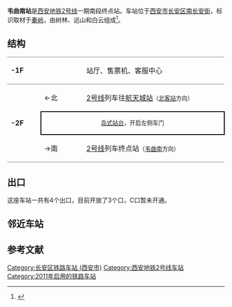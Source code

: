 {{Infobox station
| Station Name = 韦曲南站
| Engname = WEIQUNAN Station
| linecolour = #{{西安地铁线路标志色|2}}
| Image = 
| Caption = 
| Location = [[西安市|西安市]][[长安区_(西安市)|长安区]]
| coordinates = {{coord|34.14298|108.94091|display=inline,title}}
| Type = 地下车站
| Line = 2号线
| Hall = 整体
| Open = 2014年6月16日
| Platform = [[島式月台|岛式站台]]
| Exit = 4
| Time First = 
| Time Last = 
}}

'''韦曲南站'''是[[西安地铁|西安地铁]][[西安地铁2号线|2号线]]一期南段终点站。车站位于[[西安市|西安市]][[长安区_(西安市)|长安区]][[南长安街|南长安街]]，标识取材于[[秦岭|秦岭]]，由树林、远山和白云组成<ref>{{cite web|url=http://epaper.xiancn.com/xawb/html/2014-02/21/content_277738.htm|title=四座车站标识各具文化、区域特色|publisher=西安晚报|date=2014-02-21|accessdate=2014-12-21|archive-url=https://web.archive.org/web/20141221025842/http://epaper.xiancn.com/xawb/html/2014-02/21/content_277738.htm|archive-date=2014-12-21|dead-url=yes}}</ref>。

==结构==

{|cellspacing=0 cellpadding=3
|-
|style="border-top:solid 1px gray;border-bottom:solid 1px gray;" valign=top width=70|'''-1F'''
|style="border-top:solid 1px gray;border-bottom:solid 1px gray;" valign=top width=100|
|style="border-top:solid 1px gray;border-bottom:solid 1px gray;" valign=top width=390|站厅、售票机、客服中心
|-
|style="border-bottom:solid 1px gray;" rowspan=4 valign=top|'''-2F'''
|←北
|[[西安地铁2号线|2号线]]列车往[[航天城站|航天城站]]<small>（[[北客站|北客站]]方向）</small>
|-
|style="border-right:solid 2px black;border-left:solid 2px black;border-top:solid 2px black;border-bottom:solid 2px black;font-size:smaller;" colspan=2 align=center|[[島式月台|岛式站台]]，开启左侧车门
|-
|style="border-bottom:solid 1px gray;"|→南
|style="border-bottom:solid 1px gray;"|[[西安地铁2号线|2号线]]列车终点站<small>（[[韦曲南站|韦曲南]]方向）</small>
|}

== 出口 ==
这座车站一共有4个出口，目前开放了3个口，C口暂未开通。

== 邻近车站 ==
{{s-rail-start}}
{{s-rail|title=西安地铁}}
{{s-line new|system=XAM|line=2|previous=航天城|next=}}
{{s-end}}
==参考文献==
<references/>

{{西安地铁2号线|nocat}}

[[Category:长安区铁路车站_(西安市)|Category:长安区铁路车站 (西安市)]]
[[Category:西安地铁2号线车站|Category:西安地铁2号线车站]]
[[Category:2011年启用的铁路车站|Category:2011年启用的铁路车站]]